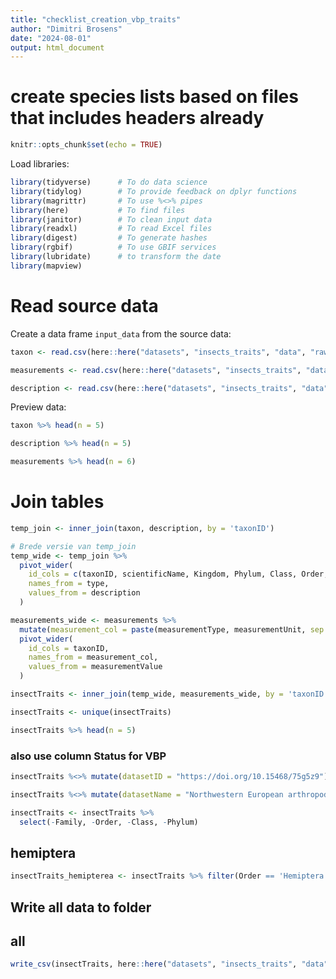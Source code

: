 ```yaml
---
title: "checklist_creation_vbp_traits"
author: "Dimitri Brosens"
date: "2024-08-01"
output: html_document
---
```


# create species lists based on files that includes headers already

```r
knitr::opts_chunk$set(echo = TRUE)
```

Load libraries:

```r
library(tidyverse)      # To do data science
library(tidylog)        # To provide feedback on dplyr functions
library(magrittr)       # To use %<>% pipes
library(here)           # To find files
library(janitor)        # To clean input data
library(readxl)         # To read Excel files
library(digest)         # To generate hashes
library(rgbif)          # To use GBIF services
library(lubridate)      # to transform the date
library(mapview)
```

# Read source data

Create a data frame `input_data` from the source data:

```r
taxon <- read.csv(here::here("datasets", "insects_traits", "data", "raw", "taxon.txt"))
```

```r
measurements <- read.csv(here::here("datasets", "insects_traits", "data", "raw", "measurements.txt"))
```

```r
description <- read.csv(here::here("datasets", "insects_traits", "data", "raw", "description.txt"))
```



Preview data:

```r
taxon %>% head(n = 5)
```
```r
description %>% head(n = 5)
```

```r
measurements %>% head(n = 6)
```

# Join tables


```r
temp_join <- inner_join(taxon, description, by = 'taxonID')
```

```r
# Brede versie van temp_join
temp_wide <- temp_join %>%
  pivot_wider(
    id_cols = c(taxonID, scientificName, Kingdom, Phylum, Class, Order, Suborder, Family),
    names_from = type,
    values_from = description
  )
```

```r
measurements_wide <- measurements %>%
  mutate(measurement_col = paste(measurementType, measurementUnit, sep = "_")) %>%
  pivot_wider(
    id_cols = taxonID,
    names_from = measurement_col,
    values_from = measurementValue
  )

```



```r
insectTraits <- inner_join(temp_wide, measurements_wide, by = 'taxonID')
```

```r
insectTraits <- unique(insectTraits)
```


```r
insectTraits %>% head(n = 5)
```



### also use column Status for VBP



```r
insectTraits %<>% mutate(datasetID = "https://doi.org/10.15468/75g5z9")
```

```r
insectTraits %<>% mutate(datasetName = "Northwestern European arthropod life histories and ecological traits")
```
```r
insectTraits <- insectTraits %>%
  select(-Family, -Order, -Class, -Phylum)
```




## hemiptera
```r
insectTraits_hemipterea <- insectTraits %>% filter(Order == 'Hemiptera')

```

## Write all data to folder
## all

```r
write_csv(insectTraits, here::here("datasets", "insects_traits", "data", "processed", "VBP_insectTraits_Logghe.csv"), na = "")
```


